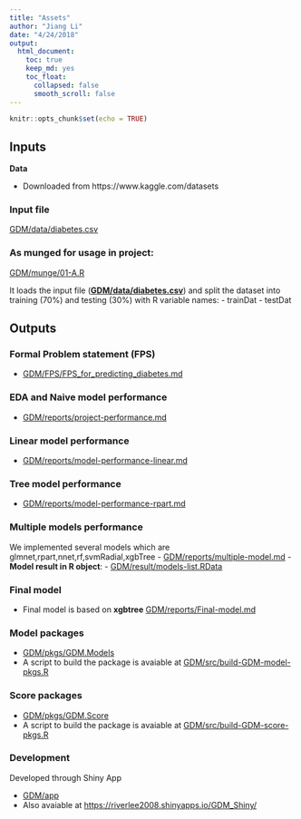 ```yaml
---
title: "Assets"
author: "Jiang Li"
date: "4/24/2018"
output: 
  html_document:
    toc: true
    keep_md: yes
    toc_float:
      collapsed: false
      smooth_scroll: false
---
```


```r
knitr::opts_chunk$set(echo = TRUE)
```

## Inputs

**Data**

- Downloaded from https://www.kaggle.com/datasets

### Input file
[GDM/data/diabetes.csv](GDM/data/diabetes.csv)

### **As munged for usage in project:**
[GDM/munge/01-A.R](GDM/munge/01-A.R])

It loads the input file (**[GDM/data/diabetes.csv](GDM/data/diabetes.csv)**) and split the dataset into training (70%) and testing (30%) with R variable names:
- trainDat
- testDat

## Outputs

### Formal Problem statement (FPS)

- [GDM/FPS/FPS_for_predicting_diabetes.md](GDM/FPS/FPS_for_predicting_diabetes.m)

### EDA and Naive model performance

- [GDM/reports/project-performance.md](GDM/reports/project-performance.md)

###  Linear model performance
- [GDM/reports/model-performance-linear.md](GDM/reports/model-performance-linear.md)

### Tree model performance
- [GDM/reports/model-performance-rpart.md](GDM/reports/model-performance-rpart.md)

### Multiple models performance

We implemented several models which are glmnet,rpart,nnet,rf,svmRadial,xgbTree
- [GDM/reports/multiple-model.md](GDM/reports/multiple-model.md)
- **Model result in R object**: 
    - [GDM/result/models-list.RData](GDM/result/models-list.RData)
    
### Final model
- Final model is based on **xgbtree** [GDM/reports/Final-model.md](GDM/reports/Final-model.md)

    
### Model packages
- [GDM/pkgs/GDM.Models](GDM/pkgs/GDM.Models)
- A script to build the package is avaiable at [GDM/src/build-GDM-model-pkgs.R](GDM/src/build-GDM-model-pkgs.R)

### Score packages
- [GDM/pkgs/GDM.Score](GDM/pkgs/GDM.Score)
- A script to build the package is avaiable at [GDM/src/build-GDM-score-pkgs.R](GDM/src/build-GDM-score-pkgs.R)


### Development

Developed through Shiny App

- [GDM/app](GDM/app)
- Also avaiable at [https://riverlee2008.shinyapps.io/GDM_Shiny/](https://riverlee2008.shinyapps.io/GDM_Shiny/)
   



